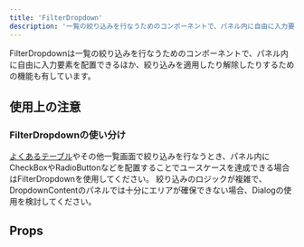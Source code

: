```yaml
---
title: 'FilterDropdown'
description: '一覧の絞り込みを行なうためのコンポーネントで、パネル内に自由に入力要素を配置できるほか、絞り込みを適用したり解除したりするための機能も有しています。'
---
```


FilterDropdownは一覧の絞り込みを行なうためのコンポーネントで、パネル内に自由に入力要素を配置できるほか、絞り込みを適用したり解除したりするための機能も有しています。

<ComponentStory name="FilterDropdown" />

## 使用上の注意

### FilterDropdownの使い分け
[よくあるテーブル](/products/design-patterns/smarthr-table/)やその他一覧画面で絞り込みを行なうとき、パネル内にCheckBoxやRadioButtonなどを配置することでユースケースを達成できる場合はFilterDropdownを使用してください。
絞り込みのロジックが複雑で、DropdownContentのパネルでは十分にエリアが確保できない場合、Dialogの使用を検討してください。

## Props

<ComponentPropsTable name="FilterDropdown" />


